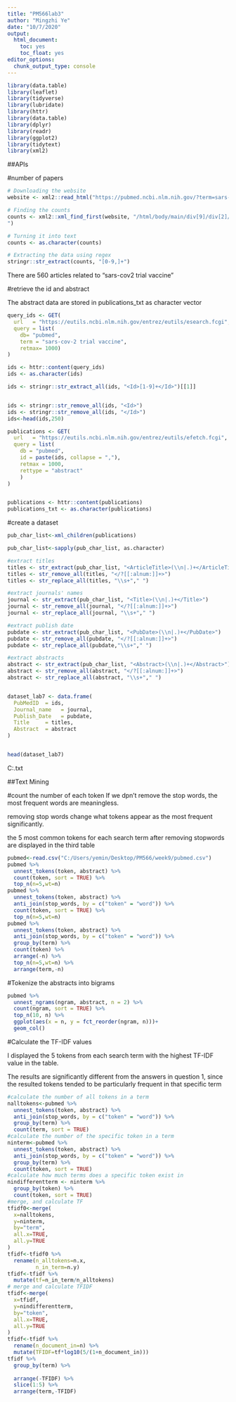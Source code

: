 ```yaml
---
title: "PM566lab3"
author: "Mingzhi Ye"
date: "10/7/2020"
output: 
  html_document: 
    toc: yes
    toc_float: yes
editor_options: 
  chunk_output_type: console
---
```



```r
library(data.table)
library(leaflet)
library(tidyverse)
library(lubridate)
library(httr)
library(data.table)
library(dplyr)
library(readr)
library(ggplot2)
library(tidytext)
library(xml2)
```

##APIs

#number of papers

```r
# Downloading the website
website <- xml2::read_html("https://pubmed.ncbi.nlm.nih.gov/?term=sars-cov-2+trial+vaccine")

# Finding the counts
counts <- xml2::xml_find_first(website, "/html/body/main/div[9]/div[2]/div[2]/div[1]/span
")

# Turning it into text
counts <- as.character(counts)

# Extracting the data using regex
stringr::str_extract(counts, "[0-9,]+")
```
There are 560 articles related to "sars-cov2 trial vaccine"

#retrieve the id and abstract

The abstract data are stored in publications_txt as character vector
```r
query_ids <- GET(
  url   = "https://eutils.ncbi.nlm.nih.gov/entrez/eutils/esearch.fcgi",
  query = list(
    db= "pubmed",
    term = "sars-cov-2 trial vaccine",
    retmax= 1000)
)

ids <- httr::content(query_ids)
ids <- as.character(ids)

ids <- stringr::str_extract_all(ids, "<Id>[1-9]+</Id>")[[1]]


ids <- stringr::str_remove_all(ids, "<Id>")
ids <- stringr::str_remove_all(ids, "</Id>")
ids<-head(ids,250)

publications <- GET(
  url   = "https://eutils.ncbi.nlm.nih.gov/entrez/eutils/efetch.fcgi",
  query = list(
    db = "pubmed",
    id = paste(ids, collapse = ","),
    retmax = 1000,
    rettype = "abstract"
    )
)


publications <- httr::content(publications)
publications_txt <- as.character(publications)


```

#create a dataset

```r

pub_char_list<-xml_children(publications)

pub_char_list<-sapply(pub_char_list, as.character)

#extract titles
titles <- str_extract(pub_char_list, "<ArticleTitle>(\\n|.)+</ArticleTitle>")
titles <- str_remove_all(titles, "</?[[:alnum:]]+>")
titles <- str_replace_all(titles, "\\s+"," ")

#extract journals' names
journal <- str_extract(pub_char_list, "<Title>(\\n|.)+</Title>")
journal <- str_remove_all(journal, "</?[[:alnum:]]+>")
journal <- str_replace_all(journal, "\\s+"," ")

#extract publish date
pubdate <- str_extract(pub_char_list, "<PubDate>(\\n|.)+</PubDate>")
pubdate <- str_remove_all(pubdate, "</?[[:alnum:]]+>")
pubdate <- str_replace_all(pubdate,"\\s+"," ")

#extract abstracts
abstract <- str_extract(pub_char_list, "<Abstract>(\\n|.)+</Abstract>")
abstract <- str_remove_all(abstract, "</?[[:alnum:]]+>")
abstract <- str_replace_all(abstract, "\\s+"," ")


dataset_lab7 <- data.frame(
  PubMedID  = ids,
  Journal_name   = journal,
  Publish_Date   = pubdate,
  Title     = titles,
  Abstract  = abstract
)


head(dataset_lab7)
```

C:\Users\yemin\Desktop\PM566\week9\pubmed.txt



##Text Mining


#count the number of each token
If we dpn't remove the stop words, the most frequent words are meaningless. 

removing stop words change what tokens appear as the most frequent significantly.

the 5 most common tokens for each search term after removing stopwords are displayed in the third table

```r
pubmed<-read.csv("C:/Users/yemin/Desktop/PM566/week9/pubmed.csv")
pubmed %>%
  unnest_tokens(token, abstract) %>%
  count(token, sort = TRUE) %>%
  top_n(n=5,wt=n)
pubmed %>%
  unnest_tokens(token, abstract) %>%
  anti_join(stop_words, by = c("token" = "word")) %>%
  count(token, sort = TRUE) %>%
  top_n(n=5,wt=n)
pubmed %>%
  unnest_tokens(token, abstract) %>%
  anti_join(stop_words, by = c("token" = "word")) %>%
  group_by(term) %>%
  count(token) %>%
  arrange(-n) %>%
  top_n(n=5,wt=n) %>%
  arrange(term,-n)
```

#Tokenize the abstracts into bigrams

```r
pubmed %>%
  unnest_ngrams(ngram, abstract, n = 2) %>%
  count(ngram, sort = TRUE) %>%
  top_n(10, n) %>%
  ggplot(aes(x = n, y = fct_reorder(ngram, n)))+
  geom_col()
```

#Calculate the TF-IDF  values

I displayed the 5 tokens from each search term with the highest TF-IDF value in the table.

The results are significantly different from the answers in question 1, since the resulted tokens tended to be particularly frequent in that specific term
```r
#calculate the number of all tokens in a term
nalltokens<-pubmed %>%
  unnest_tokens(token, abstract) %>%
  anti_join(stop_words, by = c("token" = "word")) %>%
  group_by(term) %>%
  count(term, sort = TRUE)
#calculate the number of the specific token in a term
ninterm<-pubmed %>%
  unnest_tokens(token, abstract) %>%
  anti_join(stop_words, by = c("token" = "word")) %>%
  group_by(term) %>%
  count(token, sort = TRUE)
#calculate how much terms does a specific token exist in
nindifferentterm <- ninterm %>%
  group_by(token) %>%
  count(token, sort = TRUE)
#merge, and calculate TF
tfidf0<-merge(
  x=nalltokens,
  y=ninterm,
  by="term",
  all.x=TRUE,
  all.y=TRUE
)
tfidf<-tfidf0 %>%
  rename(n_alltokens=n.x,
         n_in_term=n.y)
tfidf<-tfidf %>%
  mutate(tf=n_in_term/n_alltokens) 
# merge and calculate TFIDF
tfidf<-merge(
  x=tfidf,
  y=nindifferentterm,
  by="token",
  all.x=TRUE,
  all.y=TRUE
)
tfidf<-tfidf %>%
  rename(n_document_in=n) %>%
  mutate(TFIDF=tf*log10(5/(1+n_document_in)))
tfidf %>%
  group_by(term) %>%
  
  arrange(-TFIDF) %>%
  slice(1:5) %>%
  arrange(term,-TFIDF)

```









